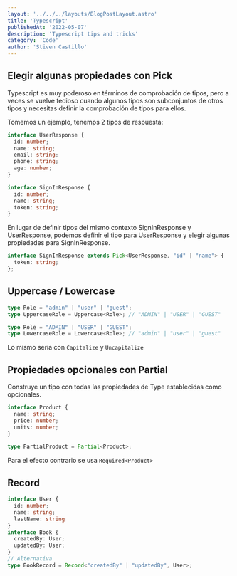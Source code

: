 ```yaml
---
layout: '../../../layouts/BlogPostLayout.astro'
title: 'Typescript'
publishedAt: '2022-05-07'
description: 'Typescript tips and tricks'
category: 'Code'
author: 'Stiven Castillo'
---
```


## Elegir algunas propiedades con Pick

Typescript es muy poderoso en términos de comprobación de tipos, pero a veces se vuelve tedioso cuando algunos tipos son subconjuntos
de otros tipos y necesitas definir la comprobación de tipos para ellos.

Tomemos un ejemplo, tenemps 2 tipos de respuesta:

```ts
interface UserResponse {
  id: number;
  name: string;
  email: string;
  phone: string;
  age: number;
}
```

```ts
interface SignInResponse {
  id: number;
  name: string;
  token: string;
}
```

En lugar de definir tipos del mismo contexto SignInResponse y UserResponse,
podemos definir el tipo para UserResponse y elegir algunas propiedades para SignInResponse.

```ts
interface SignInResponse extends Pick<UserResponse, "id" | "name"> {
  token: string;
};
```

## Uppercase / Lowercase

```ts
type Role = "admin" | "user" | "guest";
type UppercaseRole = Uppercase<Role>; // "ADMIN" | "USER" | "GUEST"

type Role = "ADMIN" | "USER" | "GUEST";
type LowercaseRole = Lowercase<Role>; // "admin" | "user" | "guest"
```

Lo mismo sería con `Capitalize` y `Uncapitalize`

## Propiedades opcionales con Partial

Construye un tipo con todas las propiedades de Type establecidas como opcionales.

```ts
interface Product {
  name: string;
  price: number;
  units: number;
}

type PartialProduct = Partial<Product>;
```

Para el efecto contrario se usa `Required<Product>`

## Record

```ts
interface User {
  id: number;
  name: string;
  lastName: string
}
interface Book {
  createdBy: User;
  updatedBy: User;
}
// Alternativa
type BookRecord = Record<"createdBy" | "updatedBy", User>;
```
